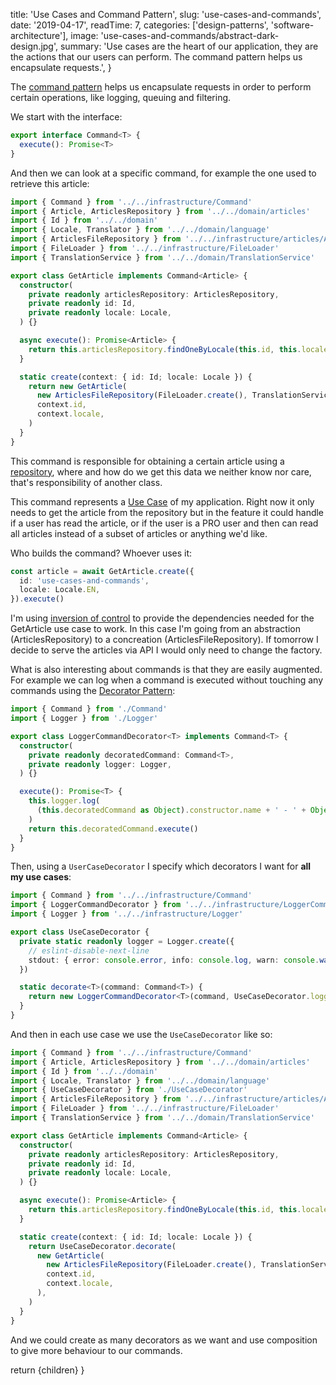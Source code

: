 
  title: 'Use Cases and Command Pattern',
  slug: 'use-cases-and-commands',
  date: '2019-04-17',
  readTime: 7,
  categories: ['design-patterns', 'software-architecture'],
  image: 'use-cases-and-commands/abstract-dark-design.jpg',
  summary:
    'Use cases are the heart of our application, they are the actions that our users can perform. The command pattern helps us encapsulate requests.',
}

The [command pattern](https://sourcemaking.com/design_patterns/command) helps us encapsulate requests in order to perform certain operations, like logging, queuing and filtering.

We start with the interface:

```typescript
export interface Command<T> {
  execute(): Promise<T>
}
```

And then we can look at a specific command, for example the one used to retrieve this article:

```typescript
import { Command } from '../../infrastructure/Command'
import { Article, ArticlesRepository } from '../../domain/articles'
import { Id } from '../../domain'
import { Locale, Translator } from '../../domain/language'
import { ArticlesFileRepository } from '../../infrastructure/articles/ArticlesFileRepository'
import { FileLoader } from '../../infrastructure/FileLoader'
import { TranslationService } from '../../domain/TranslationService'

export class GetArticle implements Command<Article> {
  constructor(
    private readonly articlesRepository: ArticlesRepository,
    private readonly id: Id,
    private readonly locale: Locale,
  ) {}

  async execute(): Promise<Article> {
    return this.articlesRepository.findOneByLocale(this.id, this.locale)
  }

  static create(context: { id: Id; locale: Locale }) {
    return new GetArticle(
      new ArticlesFileRepository(FileLoader.create(), TranslationService.create(Translator.create())),
      context.id,
      context.locale,
    )
  }
}
```

This command is responsible for obtaining a certain article using a [repository](http://shawnmc.cool/the-repository-pattern), where and how do we get this data we neither know nor care, that's responsibility of another class.

This command represents a [Use Case](https://en.wikipedia.org/wiki/Use_case) of my application. Right now it only needs to get the article from the repository but in the feature it could handle if a user has read the article, or if the user is a PRO user and then can read all articles instead of a subset of articles or anything we'd like.

Who builds the command? Whoever uses it:

```typescript
const article = await GetArticle.create({
  id: 'use-cases-and-commands',
  locale: Locale.EN,
}).execute()
```

I'm using [inversion of control](https://en.wikipedia.org/wiki/Inversion_of_control) to provide the dependencies needed for the GetArticle use case to work. In this case I'm going from an abstraction (ArticlesRepository) to a concreation (ArticlesFileRepository). If tomorrow I decide to serve the articles via API I would only need to change the factory.

What is also interesting about commands is that they are easily augmented. For example we can log when a command is executed without touching any commands using the [Decorator Pattern](https://sourcemaking.com/design_patterns/decorator):

```typescript
import { Command } from './Command'
import { Logger } from './Logger'

export class LoggerCommandDecorator<T> implements Command<T> {
  constructor(
    private readonly decoratedCommand: Command<T>,
    private readonly logger: Logger,
  ) {}

  execute(): Promise<T> {
    this.logger.log(
      (this.decoratedCommand as Object).constructor.name + ' - ' + Object.getOwnPropertyNames(this.decoratedCommand),
    )
    return this.decoratedCommand.execute()
  }
}
```

Then, using a `UserCaseDecorator` I specify which decorators I want for **all my use cases**:

```typescript
import { Command } from '../../infrastructure/Command'
import { LoggerCommandDecorator } from '../../infrastructure/LoggerCommandDecorator'
import { Logger } from '../../infrastructure/Logger'

export class UseCaseDecorator {
  private static readonly logger = Logger.create({
    // eslint-disable-next-line
    stdout: { error: console.error, info: console.log, warn: console.warn },
  })

  static decorate<T>(command: Command<T>) {
    return new LoggerCommandDecorator<T>(command, UseCaseDecorator.logger)
  }
}
```

And then in each use case we use the `UseCaseDecorator` like so:

```typescript
import { Command } from '../../infrastructure/Command'
import { Article, ArticlesRepository } from '../../domain/articles'
import { Id } from '../../domain'
import { Locale, Translator } from '../../domain/language'
import { UseCaseDecorator } from './UseCaseDecorator'
import { ArticlesFileRepository } from '../../infrastructure/articles/ArticlesFileRepository'
import { FileLoader } from '../../infrastructure/FileLoader'
import { TranslationService } from '../../domain/TranslationService'

export class GetArticle implements Command<Article> {
  constructor(
    private readonly articlesRepository: ArticlesRepository,
    private readonly id: Id,
    private readonly locale: Locale,
  ) {}

  async execute(): Promise<Article> {
    return this.articlesRepository.findOneByLocale(this.id, this.locale)
  }

  static create(context: { id: Id; locale: Locale }) {
    return UseCaseDecorator.decorate(
      new GetArticle(
        new ArticlesFileRepository(FileLoader.create(), TranslationService.create(Translator.create())),
        context.id,
        context.locale,
      ),
    )
  }
}
```

And we could create as many decorators as we want and use composition to give more behaviour to our commands.

  return <PostLayout slug="use-cases-and-commands">{children}</PostLayout>
}
